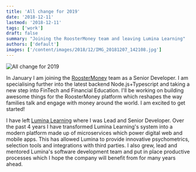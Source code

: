 ```yaml
---
title: 'All change for 2019'
date: '2018-12-11'
lastmod: '2018-12-11'
tags: ['work']
draft: false
summary: "Joining the RoosterMoney team and leaving Lumina Learning"
authors: ['default']
images: ['/content/images/2018/12/IMG_20181207_142108.jpg']
---
```


![All change for 2019](/content/images/2018/12/IMG_20181207_142108.jpg)

In January I am joining the [RoosterMoney](https://www.roostermoney.com/) team as a Senior Developer. I am specialising further into the latest backend Node.js+Typescript and taking a new step into FinTech and Financial Education. I'll be working on building awesome things for the RoosterMoney platform which reshapes the way families talk and engage with money around the world. I am excited to get started!

I have left [Lumina Learning](https://luminalearning.com/) where I was Lead and Senior Developer. Over the past 4 years I have transformed Lumina Learning's system into a modern platform made up of microservices which power digital web and mobile apps. This has allowed Lumina to provide innovative psychometrics, selection tools and integrations with third parties. I also grew, lead and mentored Lumina's software development team and put in place productive processes which I hope the company will benefit from for many years ahead.